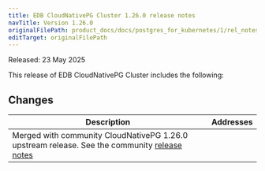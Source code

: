 ```yaml
---
title: EDB CloudNativePG Cluster 1.26.0 release notes
navTitle: Version 1.26.0
originalFilePath: product_docs/docs/postgres_for_kubernetes/1/rel_notes/src/1.26.0_rel_notes.yml
editTarget: originalFilePath
---
```


Released: 23 May 2025

This release of EDB CloudNativePG Cluster includes the following:

## Changes

<table class="table w-100"><thead><tr><th>Description</th><th width="10%">Addresses</th></tr></thead><tbody>
<tr><td>Merged with community CloudNativePG 1.26.0 upstream release. 
See the community <a href="https://cloudnative-pg.io/documentation/1.26/release_notes/v1.26/">release notes</a>
</td><td></td></tr>
</tbody></table>


